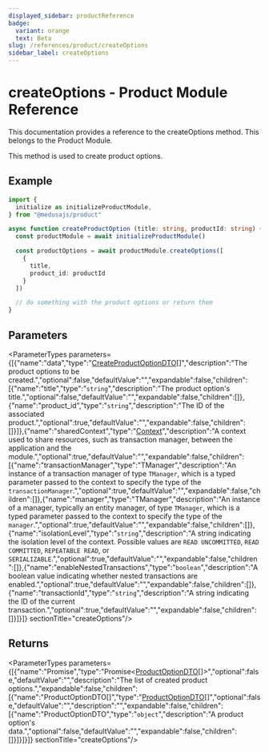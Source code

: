 ```yaml
---
displayed_sidebar: productReference
badge:
  variant: orange
  text: Beta
slug: /references/product/createOptions
sidebar_label: createOptions
---
```



# createOptions - Product Module Reference

This documentation provides a reference to the createOptions method. This belongs to the Product Module.

This method is used to create product options.

## Example

```ts
import {
  initialize as initializeProductModule,
} from "@medusajs/product"

async function createProductOption (title: string, productId: string) {
  const productModule = await initializeProductModule()

  const productOptions = await productModule.createOptions([
    {
      title,
      product_id: productId
    }
  ])

  // do something with the product options or return them
}
```

## Parameters

<ParameterTypes parameters={[{"name":"data","type":"[CreateProductOptionDTO](../../interfaces/product.CreateProductOptionDTO.mdx)[]","description":"The product options to be created.","optional":false,"defaultValue":"","expandable":false,"children":[{"name":"title","type":"`string`","description":"The product option's title.","optional":false,"defaultValue":"","expandable":false,"children":[]},{"name":"product_id","type":"`string`","description":"The ID of the associated product.","optional":true,"defaultValue":"","expandable":false,"children":[]}]},{"name":"sharedContext","type":"[Context](../../interfaces/product.Context.mdx)","description":"A context used to share resources, such as transaction manager, between the application and the module.","optional":true,"defaultValue":"","expandable":false,"children":[{"name":"transactionManager","type":"TManager","description":"An instance of a transaction manager of type `TManager`, which is a typed parameter passed to the context to specify the type of the `transactionManager`.","optional":true,"defaultValue":"","expandable":false,"children":[]},{"name":"manager","type":"TManager","description":"An instance of a manager, typically an entity manager, of type `TManager`, which is a typed parameter passed to the context to specify the type of the `manager`.","optional":true,"defaultValue":"","expandable":false,"children":[]},{"name":"isolationLevel","type":"`string`","description":"A string indicating the isolation level of the context. Possible values are `READ UNCOMMITTED`, `READ COMMITTED`, `REPEATABLE READ`, or `SERIALIZABLE`.","optional":true,"defaultValue":"","expandable":false,"children":[]},{"name":"enableNestedTransactions","type":"`boolean`","description":"A boolean value indicating whether nested transactions are enabled.","optional":true,"defaultValue":"","expandable":false,"children":[]},{"name":"transactionId","type":"`string`","description":"A string indicating the ID of the current transaction.","optional":true,"defaultValue":"","expandable":false,"children":[]}]}]}  sectionTitle="createOptions"/>

## Returns

<ParameterTypes parameters={[{"name":"Promise","type":"Promise&#60;[ProductOptionDTO](../../interfaces/product.ProductOptionDTO.mdx)[]&#62;","optional":false,"defaultValue":"","description":"The list of created product options.","expandable":false,"children":[{"name":"ProductOptionDTO[]","type":"[ProductOptionDTO](../../interfaces/product.ProductOptionDTO.mdx)[]","optional":false,"defaultValue":"","description":"","expandable":false,"children":[{"name":"ProductOptionDTO","type":"`object`","description":"A product option's data.","optional":false,"defaultValue":"","expandable":false,"children":[]}]}]}]}  sectionTitle="createOptions"/>
